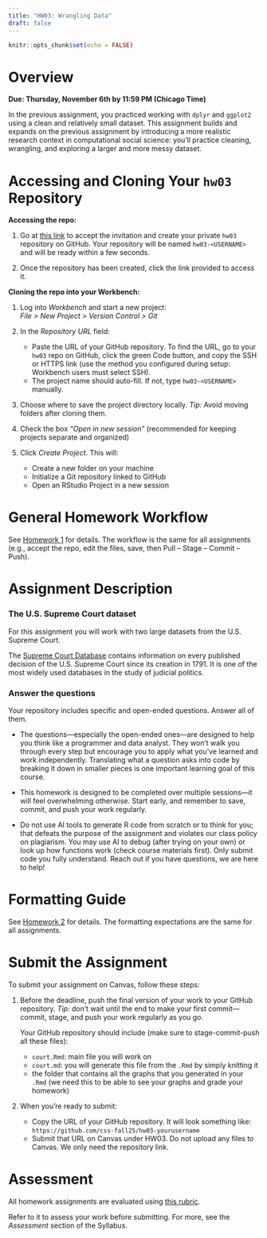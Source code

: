 ```yaml
---
title: "HW03: Wrangling Data"
draft: false
---
```


```r
knitr::opts_chunk$set(echo = FALSE)
```

# Overview

**Due: Thursday, November 6th by 11:59 PM (Chicago Time)**

In the previous assignment, you practiced working with `dplyr` and `ggplot2` using a clean and relatively small dataset. This assignment builds and expands on the previous assignment by introducing a more realistic research context in computational social science: you’ll practice cleaning, wrangling, and exploring a larger and more messy dataset.


# Accessing and Cloning Your `hw03` Repository

**Accessing the repo:** 

1. Go at [this link](https://classroom.github.com/a/UKzDKiqD) to accept the invitation and create your private `hw03` repository on GitHub. Your repository will be named `hw03-<USERNAME>` and will be ready within a few seconds. 

2. Once the repository has been created, click the link provided to access it.


**Cloning the repo into your Workbench:**

1. Log into *Workbench* and start a new project:  
   *File > New Project > Version Control > Git*

2. In the *Repository URL* field:
   - Paste the URL of your GitHub repository. To find the URL, go to your `hw03` repo on GitHub, click the green Code button, and copy the SSH or HTTPS link (use the method you configured during setup: Workbench users must select SSH).
   - The project name should auto-fill. If not, type `hw03-<USERNAME>` manually.

3. Choose where to save the project directory locally. *Tip:* Avoid moving folders after cloning them.  

4. Check the box *"Open in new session"* (recommended for keeping projects separate and organized)

5. Click *Create Project*. This will:
   - Create a new folder on your machine  
   - Initialize a Git repository linked to GitHub  
   - Open an RStudio Project in a new session


# General Homework Workflow

See [Homework 1](hw01.qmd) for details. The workflow is the same for all assignments (e.g., accept the repo, edit the files, save, then Pull – Stage – Commit – Push).


# Assignment Description

### The U.S. Supreme Court dataset

For this assignment you will work with two large datasets from the U.S. Supreme Court. 

The [Supreme Court Database](http://scdb.wustl.edu/about.php) contains information on every published decision of the U.S. Supreme Court since its creation in 1791. It is one of the most widely used databases in the study of judicial politics.


### Answer the questions

Your repository includes specific and open-ended questions. Answer all of them.

::: {.callout-note}

- The questions—especially the open-ended ones—are designed to help you think like a programmer and data analyst. They won’t walk you through every step but encourage you to apply what you’ve learned and work independently. Translating what a question asks into code by breaking it down in smaller pieces is one important learning goal of this course.

- This homework is designed to be completed over multiple sessions—it will feel overwhelming otherwise. Start early, and remember to save, commit, and push your work regularly.

- Do not use AI tools to generate R code from scratch or to think for you; that defeats the purpose of the assignment and violates our class policy on plagiarism. You may use AI to debug (after trying on your own) or look up how functions work (check course materials first). Only submit code you fully understand. Reach out if you have questions, we are here to help!
:::


# Formatting Guide

See [Homework 2](hw02.qmd) for details. The formatting expectations are the same for all assignments.


# Submit the Assignment

To submit your assignment on Canvas, follow these steps:

1. Before the deadline, push the final version of your work to your GitHub repository. *Tip:* don’t wait until the end to make your first commit—commit, stage, and push your work regularly as you go.

   Your GitHub repository should include (make sure to stage-commit-push all these files):
   - `court.Rmd`: main file you will work on
   - `court.md`: you will generate this file from the `.Rmd` by simply knitting it
   - the folder that contains all the graphs that you generated in your `.Rmd` (we need this to be able to see your graphs and grade your homework)

2. When you're ready to submit:
   - Copy the URL of your GitHub repository. It will look something like: `https://github.com/css-fall25/hw03-yourusername`
   - Submit that URL on Canvas under HW03. Do not upload any files to Canvas. We only need the repository link.


# Assessment

All homework assignments are evaluated using [this rubric](https://docs.google.com/spreadsheets/d/1RAgv09Wn62X7-xsSb5bGBmEqAMFKh_om/edit?usp=sharing&ouid=112534119211880791899&rtpof=true&sd=true). 

Refer to it to assess your work before submitting. For more, see the *Assessment* section of the Syllabus.


